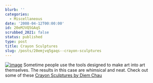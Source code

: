 ```yaml
---
blurb: ''
categories:
  - Miscellaneous
date: '2008-04-12T00:00:00'
id: 20eMJVQ5GAqS
scrubbed_2021: false
status: published
type: post
title: Crayon Sculptures
slug: /posts/20emjvq5gaqs--crayon-sculptures
---
```


[![image](http://www.alanwsmith.com/blog/wp-content/uploads/2008/04/crayon-sculptures-228x300.jpg "Crayon Sculptures by Diem Chau")](http://www.diemchau.com/crayons1.html)
Sometime people use the tools designed to make art into art
themselves. The results in this case are whimsical and neat. Check
out some of these
[Crayon Sculptures by Diem Chau](http://www.diemchau.com/crayons1.html)
